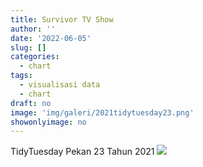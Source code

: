 ```yaml
---
title: Survivor TV Show
author: ''
date: '2022-06-05'
slug: []
categories:
  - chart
tags:
  - visualisasi data
  - chart
draft: no
image: 'img/galeri/2021tidytuesday23.png'
showonlyimage: no
---
```

TidyTuesday Pekan 23 Tahun 2021
<!--more-->
![](images/2021tidytuesday23.png)